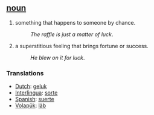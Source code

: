 == [[noun]] ==
#something that happens to someone by chance.
#:''The raffle is just a matter of luck''.
#a superstitious feeling that brings fortune or success.
#:''He blew on it for luck''.

=== Translations ===
*[[Dutch]]: [[geluk]]
*[[Interlingua]]: [[sorte]]
*[[Spanish]]: [[suerte]]
*[[Volapük]]: [[läb]]